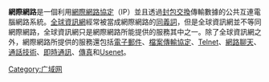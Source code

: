 {{noteTA
|G1=IT
}}
{{Catnav|頁面分類|人类社会|通信|傳播|网络|网络技术|广域网}}
{{Portal|互联网}}
{{commonscat|Internet}}
{{catmore}}
'''網際網路'''是一個利用[[網際網路協定|網際網路協定]]（IP）並且透過[[封包交換|封包交換]]傳輸數據的公共互連電腦網路系統。[[全球資訊網|全球資訊網]]經常被當成網際網路的[[同義詞|同義詞]]，但是全球資訊網並不等同網際網路，全球資訊網只是網際網路所能提供的服務其中之一。除了全球資訊網之外，網際網路所提供的服務還包括[[電子郵件|電子郵件]]、[[檔案傳輸協定|檔案傳輸協定]]、[[Telnet|Telnet]]、[[網路聊天|網路聊天]]、[[網際協議通話技術|通話技術]]、[[即時通訊|即時通訊]]、[[傳真|傳真]]和[[Usenet|Usenet]]。
[[Category:广域网|Category:广域网]]